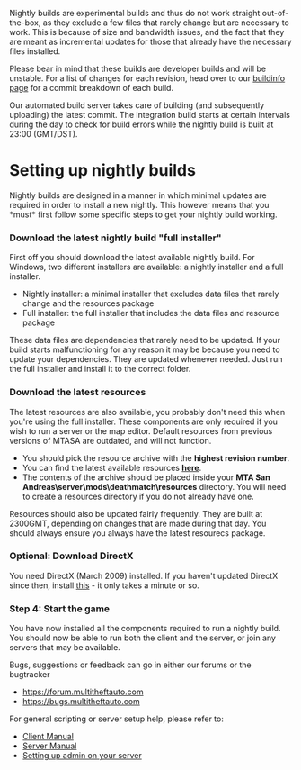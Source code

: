
{{Note_box|If you already know what you're doing, you can just [https://nightly.mtasa.com get the '''nightly installer''' you want from here].}}
Nightly builds are experimental builds and thus do not work straight out-of-the-box, as they exclude a few files that rarely change but are necessary to work. This is because of size and bandwidth issues, and the fact that they are meant as incremental updates for those that already have the necessary files installed.

Please bear in mind that these builds are developer builds and will be
unstable. For a list of changes for each revision, head over to our [https://buildinfo.mtasa.com buildinfo page] for a commit breakdown of each build.

Our automated build server takes care of building (and subsequently uploading) the latest commit. The integration build starts at certain intervals during the day to check for build errors while the nightly build is built at 23:00 (GMT/DST).

= Setting up nightly builds =
Nightly builds are designed in a manner in which minimal updates are required in order to install a new nightly.  This however means that you *must* first follow some specific steps to get your nightly build working.

=== Download the latest nightly build "full installer" ===
First off you should download the latest available nightly build. For Windows, two different installers are available: a nightly installer and a full installer.

* Nightly installer: a minimal installer that excludes data files that rarely change and the resources package
* Full installer: the full installer that includes the data files and resource package

These data files are dependencies that rarely need to be updated. If your build starts malfunctioning for any reason it may be because you need to update your dependencies.  They are updated whenever needed. Just run the full installer and install it to the correct folder.

=== Download the latest resources ===
The latest resources are also available, you probably don't need this when you're using the full installer.  These components are only required if you wish to run a server or the map editor.  Default resources from previous versions of MTASA are outdated, and will not function.

* You should pick the resource archive with the '''highest revision number'''.
* You can find the latest available resources '''[https://mirror.mtasa.com/mtasa/resources/ here]'''.
* The contents of the archive should be placed inside your '''MTA San Andreas\server\mods\deathmatch\resources''' directory. You will need to create a resources directory if you do not already have one.

Resources should also be updated fairly frequently.  They are built at 2300GMT, depending on changes that are made during that day.  You should always ensure you always have the latest resourecs package.

=== Optional: Download DirectX === 
You need DirectX (March 2009) installed. If you haven't updated DirectX since then, install [http://www.microsoft.com/downloads/details.aspx?FamilyId=2DA43D38-DB71-4C1B-BC6A-9B6652CD92A3&displaylang=en this] - it only takes a minute or so.

=== Step 4: Start the game ===
You have now installed all the components required to run a nightly build. You should now be able to run both the client and the server, or join any servers that may be available.

Bugs, suggestions or feedback can go in either our forums or the bugtracker
* https://forum.multitheftauto.com
* https://bugs.multitheftauto.com

For general scripting or server setup help, please refer to:
* [[/Client Manual.md|Client Manual]]
* [[/Server Manual.md|Server Manual]]
* [[/admin.md|Setting up admin on your server]]